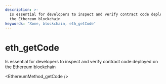 ```yaml
---
description: >-
  Is essential for developers to inspect and verify contract code deployed on
  the Ethereum blockchain
keywords: 'Xone, blockchain, eth_getCode'
---
```

# eth_getCode

Is essential for developers to inspect and verify contract code deployed on the Ethereum blockchain


<EthereumMethod_getCode />
